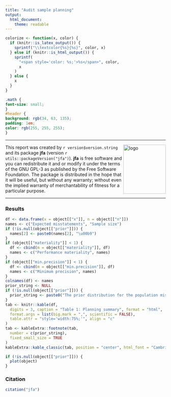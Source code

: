 ```yaml
---
title: "Audit sample planning"
output: 
  html_document:
    theme: readable
---
```


```r
colorize <- function(x, color) {
  if (knitr::is_latex_output()) {
    sprintf("\\textcolor{%s}{%s}", color, x)
  } else if (knitr::is_html_output()) {
    sprintf(
      "<span style='color: %s;'>%s</span>", color,
      x
    )
  } else {
    x
  }
}
```

```css
.math {
font-size: small;
}
#header {
background: rgb(34, 63, 135);
padding: 1em;
color: rgb(255, 255, 255);
}
```

---

<img src="jfaLogo.png" width="133" height="154" alt="logo" align="right" margin-left="20" margin-right="20"/>

This report was created by `r version$version.string` and its package **jfa** (version `r utils::packageVersion("jfa")`). 
**jfa** is free software and you can redistribute it and or modify it under the terms of the GNU GPL-3 as published by the 
Free Software Foundation. The package is distributed in the hope that it will be useful, but without any warranty; without 
even the implied warranty of merchantability of fitness for a particular purpose.

---

### Results

```r
df <- data.frame(x = object[["x"]], n = object[["n"]])
names <- c("Expected misstatements", "Sample size")
if (!is.null(object[["prior"]])) {
  names[2] <- paste0(names[2], "\u00b9")
}
if (object[["materiality"]] < 1) {
  df <- cbind(m = object[["materiality"]], df)
  names <- c("Performance materiality", names)
}
if (object[["min.precision"]] < 1) {
  df <- cbind(m = object[["min.precision"]], df)
  names <- c("Minimum precision", names)
}
colnames(df) <- names
prior_string <- NULL
if (!is.null(object[["prior"]])) {
  prior_string <- paste0("The prior distribution for the population misstatement is ", tolower(object[["prior"]]$prior), ".")
}
tab <- knitr::kable(df,
  digits = 3, caption = "Table 1: Planning summary", format = "html",
  format.args = list(big.mark = ",", scientific = FALSE),
  table.attr = "style='width:75%;'", align = "c"
)
tab <- kableExtra::footnote(tab,
  number = c(prior_string),
  fixed_small_size = TRUE
)
kableExtra::kable_classic(tab, position = "center", html_font = "Cambria")
```

```r
if (!is.null(object[["prior"]])) {
  plot(object)
}
```

### Citation

```r
citation("jfa")
```
